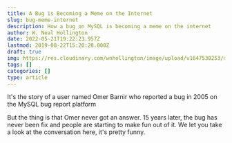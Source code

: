 ```yaml
---
title: A Bug is Becoming a Meme on the Internet
slug: bug-meme-internet
description: How a bug on MySQL is becoming a meme on the internet
author: W. Neal Hollington
date: 2022-05-21T19:22:23.957Z
lastmod: 2019-08-22T15:20:28.000Z
draft: true
img: https://res.cloudinary.com/wnhollington/image/upload/v1647530253/my-gatsby-site/thumbnail_9k_ceae9fc0a4.jpg
tags: []
categories: []
type: article
---
```


It's the story of a user named Omer Barnir who reported a bug in 2005 on the MySQL bug report platform

But the thing is that Omer never got an answer. 15 years later, the bug has never been fix and people are starting to make fun out of it. We let you take a look at the conversation here, it's pretty funny.
